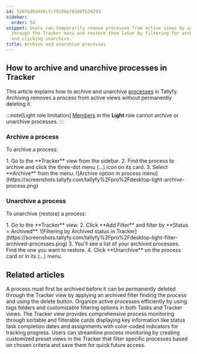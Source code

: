 ```yaml
---
id: 5287ed5d448cfcf9296b70168f639293
sidebar:
  order: 54
snippet: Users can temporarily remove processes from active views by archiving them
  through the Tracker menu and restore them later by filtering for archived status
  and clicking unarchive.
title: Archive and unarchive processes
---
```



## How to archive and unarchive processes in Tracker

This article explains how to archive and unarchive [processes](/products/pro/tracking-and-tasks/processes/) in Tallyfy. Archiving removes a process from active views without permanently deleting it.

:::note[Light role limitation]
[Members](/products/pro/documenting/members/) in the **Light** role cannot archive or unarchive processes.
:::

### Archive a process

To archive a process:

<Steps>
1. Go to the **Tracker** view from the sidebar.
2. Find the process to archive and click the three-dot menu (...) icon on its card.
3. Select **Archive** from the menu.
   ![Archive option in process menu](https://screenshots.tallyfy.com/tallyfy%2Fpro%2Fdesktop-light-archive-process.png)
</Steps>

### Unarchive a process

To unarchive (restore) a process:

<Steps>
1. Go to the **Tracker** view.
2. Click **Add Filter** and filter by **Status = Archived**.
   ![Filtering by Archived status in Tracker](https://screenshots.tallyfy.com/tallyfy%2Fpro%2Fdesktop-light-filter-archived-processes.png)
3. You'll see a list of your archived processes. Find the one you want to restore.
4. Click **Unarchive** on the process card or in its (...) menu.
</Steps>


## Related articles
<CardGrid>
<LinkTitleCard header="<b>Edit Processes > Delete a process</b>" href="/products/pro/tracking-and-tasks/processes/edit-processes/how-can-i-delete-a-process-in-tallyfy/" > A process must first be archived before it can be permanently deleted through the Tracker view by applying an archived filter finding the process and using the delete button. </LinkTitleCard>
<LinkTitleCard header="<b>Tracker View > Organize processes</b>" href="/products/pro/tracking-and-tasks/tracker-view/organize-processes/" > Organize active processes efficiently by using tags folders and customizable filtering options in both Tasks and Tracker views. </LinkTitleCard>
<LinkTitleCard header="<b>Tracker View > Manage and track my processes</b>" href="/products/pro/tracking-and-tasks/tracker-view/how-can-i-manage-and-track-my-processes-on-tallyfy/" > The Tracker view provides comprehensive process monitoring through sortable and filterable cards displaying key information like status task completion dates and assignments with color-coded indicators for tracking progress. </LinkTitleCard>
<LinkTitleCard header="<b>Tracker View > Create custom views</b>" href="/products/pro/tracking-and-tasks/tracker-view/how-to-create-custom-views-in-tallyfy/" > Users can streamline process monitoring by creating customized preset views in the Tracker that filter specific processes based on chosen criteria and save them for quick future access. </LinkTitleCard>
</CardGrid>